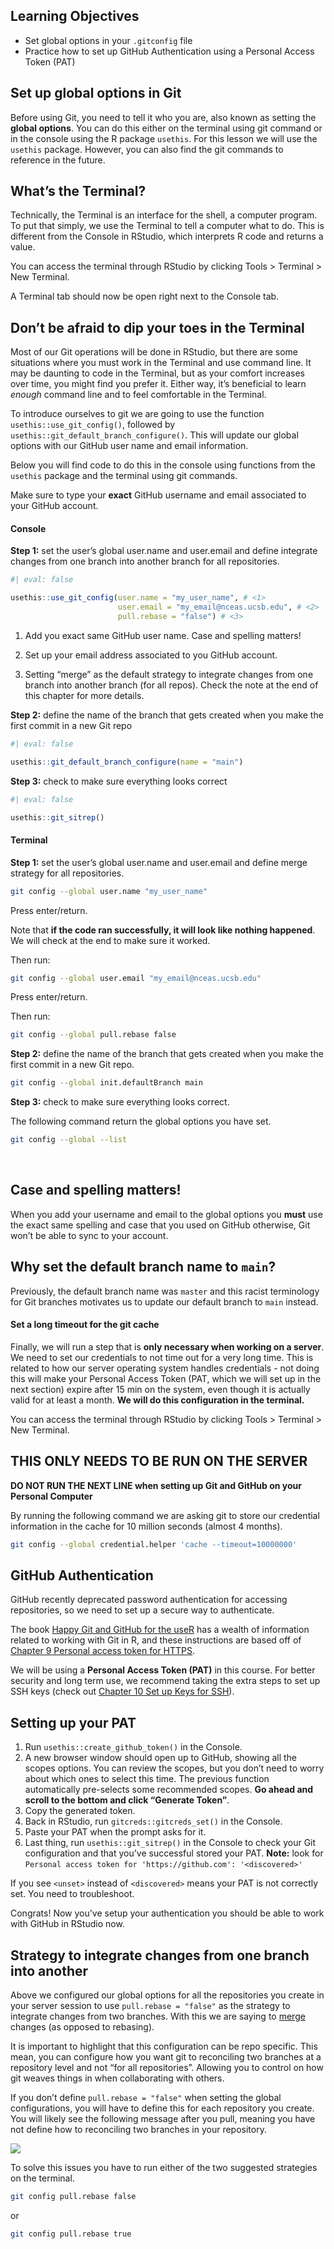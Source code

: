 ## Learning Objectives {.unnumbered}

-   Set global options in your `.gitconfig` file
-   Practice how to set up GitHub Authentication using a Personal Access Token (PAT)

## Set up global options in Git

Before using Git, you need to tell it who you are, also known as setting the **global options**. You can do this either on the terminal using git command or in the console using the R package `usethis`. For this lesson we will use the `usethis` package. However, you can also find the git commands to reference in the future.


::: {.callout-caution icon=false}
## What's the Terminal?

Technically, the Terminal is an interface for the shell, a computer program. To put that simply, we use the Terminal to tell a computer what to do. This is different from the Console in RStudio, which interprets R code and returns a value.

You can access the terminal through RStudio by clicking Tools \> Terminal \> New Terminal.

A Terminal tab should now be open right next to the Console tab.
:::



::: {.callout-caution icon=false}
## Don't be afraid to dip your toes in the Terminal
Most of our Git operations will be done in RStudio, but there are some situations where you must work in the Terminal and use command line. It may be daunting to code in the Terminal, but as your comfort increases over time, you might find you prefer it. Either way, it's beneficial to learn *enough* command line and to feel comfortable in the Terminal. 

:::


To introduce ourselves to git we are going to use the function `usethis::use_git_config()`, followed by `usethis::git_default_branch_configure()`. This will update our global options with our GitHub user name and email information.

Below you will find code to do this in the console using functions from the `usethis` package and the terminal using git commands.

Make sure to type your **exact** GitHub username and email associated to your GitHub account.


::: {.panel-tabset}
#### Console


**Step 1:** set the user's global user.name and user.email and define integrate changes from one branch into another branch for all repositories.

```r
#| eval: false

usethis::use_git_config(user.name = "my_user_name", # <1>
                        user.email = "my_email@nceas.ucsb.edu", # <2>
                        pull.rebase = "false") # <3>

```

1. Add you exact same GitHub user name. Case and spelling matters!

2. Set up your email address associated to you GitHub account.

3. Setting "merge" as the default strategy to integrate changes from one branch into another branch (for all repos). Check the note at the end of this chapter for more details.


**Step 2:** define the name of the branch that gets created when you make the first commit in a new Git repo

```r
#| eval: false

usethis::git_default_branch_configure(name = "main")

```

**Step 3:** check to make sure everything looks correct

```r
#| eval: false

usethis::git_sitrep()
```



#### Terminal

**Step 1:** set the user's global user.name and user.email and define merge strategy for all repositories.

```bash
git config --global user.name "my_user_name"
```

Press enter/return.

Note that **if the code ran successfully, it will look like nothing happened**. We will check at the end to make sure it worked.

Then run:

```bash
git config --global user.email "my_email@nceas.ucsb.edu"
```

Press enter/return.

Then run:

```bash
git config --global pull.rebase false
```

**Step 2:** define the name of the branch that gets created when you make the first commit in a new Git repo.

``` bash
git config --global init.defaultBranch main
```

**Step 3:** check to make sure everything looks correct.

The following command return the global options you have set.

``` bash
git config --global --list
```


:::

<br>

::: {.callout-important}
## Case and spelling matters!

When you add your username and email to the global options you **must** use the exact same spelling and case that you used on GitHub otherwise, Git won't be able to sync to your account.
:::



::: {.callout-important}
## Why set the default branch name to `main`?

Previously, the default branch name was `master` and this racist terminology for Git branches motivates us to update our default branch to `main` instead. 

:::


#### Set a long timeout for the git cache{.unnumbered}

Finally, we will run a step that is **only necessary when working on a server**. We need to set our credentials to not time out for a very long time. This is related to how our server operating system handles credentials - not doing this will make your Personal Access Token (PAT, which we will set up in the next section) expire after 15 min on the system, even though it is actually valid for at least a month. **We will do this configuration in the terminal.**

You can access the terminal through RStudio by clicking Tools \> Terminal \> New Terminal.

::: {.callout-caution}
## THIS ONLY NEEDS TO BE RUN ON THE SERVER 

**DO NOT RUN THE NEXT LINE when setting up Git and GitHub on your Personal Computer**

:::

By running the following command we are asking git to store our credential information in the cache for 10 million seconds (almost 4 months). 


``` bash
git config --global credential.helper 'cache --timeout=10000000'
```




## GitHub Authentication

GitHub recently deprecated password authentication for accessing repositories, so we need to set up a secure way to authenticate. 

The book [Happy Git and GitHub for the useR](https://happygitwithr.com/index.html) has a wealth of information related to working with Git in R, and these instructions are based off of [Chapter 9 Personal access token for HTTPS](https://happygitwithr.com/https-pat.html).

We will be using a **Personal Access Token (PAT)** in this course. For better security and long term use, we recommend taking the extra steps to set up SSH keys (check out [Chapter 10 Set up Keys for SSH](https://happygitwithr.com/ssh-keys.html)).

::: {.callout-tip icon=false}
## Setting up your PAT

1.  Run `usethis::create_github_token()` in the Console.
2.  A new browser window should open up to GitHub, showing all the scopes options. You can review the scopes, but you don't need to worry about which ones to select this time. The previous function automatically pre-selects some recommended scopes. **Go ahead and scroll to the bottom and click "Generate Token"**.
3.  Copy the generated token.
4.  Back in RStudio, run `gitcreds::gitcreds_set()` in the Console.
5.  Paste your PAT when the prompt asks for it.
6. Last thing, run `usethis::git_sitrep()` in the Console to check your Git configuration and that you've successful stored your PAT. 
**Note:** look for `Personal access token for 'https://github.com': '<discovered>'`

If you see `<unset>` instead of `<discovered>` means your PAT is not correctly set. You need to troubleshoot.

:::

Congrats! Now you've setup your authentication you should be able to work with GitHub in RStudio now.


## Strategy to integrate changes from one branch into another

Above we configured our global options for all the repositories you create in your server session to use `pull.rebase = "false"` as the strategy to integrate changes from two branches. With this we are saying to [merge](https://www.atlassian.com/git/tutorials/merging-vs-rebasing) changes (as opposed to rebasing).

It is important to highlight that this configuration can be repo specific. This mean, you can configure how you want git to reconciling two branches at a repository level and not "for all repositories". Allowing you to control on how git weaves things in when collaborating with others.

If you don't define `pull.rebase = "false"` when setting the global configurations, you will have to define this for each repository you create. You will likely see the following message after you pull, meaning you have not define how to reconciling two branches in your repository. 

![](images/git_pull_reconcile_message.png)


To solve this issues you have to run either of the two suggested strategies on the terminal.

```bash
git config pull.rebase false
```

or

```bash
git config pull.rebase true
```



